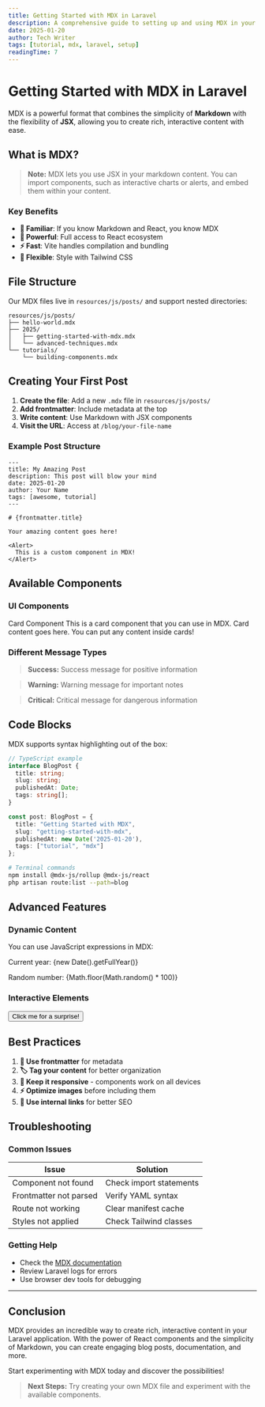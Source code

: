 ```yaml
---
title: Getting Started with MDX in Laravel
description: A comprehensive guide to setting up and using MDX in your Laravel + Inertia.js application.
date: 2025-01-20
author: Tech Writer
tags: [tutorial, mdx, laravel, setup]
readingTime: 7
---
```



# Getting Started with MDX in Laravel

MDX is a powerful format that combines the simplicity of **Markdown** with the flexibility of **JSX**, allowing you to create rich, interactive content with ease.

## What is MDX?

> **Note:** MDX lets you use JSX in your markdown content. You can import components, such as interactive charts or alerts, and embed them within your content.

### Key Benefits

- **🎯 Familiar**: If you know Markdown and React, you know MDX
- **🚀 Powerful**: Full access to React ecosystem
- **⚡ Fast**: Vite handles compilation and bundling
- **🎨 Flexible**: Style with Tailwind CSS

## File Structure

Our MDX files live in `resources/js/posts/` and support nested directories:

```
resources/js/posts/
├── hello-world.mdx
├── 2025/
│   ├── getting-started-with-mdx.mdx
│   └── advanced-techniques.mdx
└── tutorials/
    └── building-components.mdx
```

## Creating Your First Post

1. **Create the file**: Add a new `.mdx` file in `resources/js/posts/`
2. **Add frontmatter**: Include metadata at the top
3. **Write content**: Use Markdown with JSX components
4. **Visit the URL**: Access at `/blog/your-file-name`

### Example Post Structure

```mdx
---
title: My Amazing Post
description: This post will blow your mind
date: 2025-01-20
author: Your Name
tags: [awesome, tutorial]
---

# {frontmatter.title}

Your amazing content goes here!

<Alert>
  This is a custom component in MDX!
</Alert>
```

## Available Components

### UI Components

<Card>
  <CardHeader>
    <CardTitle>Card Component</CardTitle>
    <CardDescription>
      This is a card component that you can use in MDX.
    </CardDescription>
  </CardHeader>
  <CardContent>
    Card content goes here. You can put any content inside cards!
  </CardContent>
</Card>

### Different Message Types

> **Success:** Success message for positive information

> **Warning:** Warning message for important notes

> **Critical:** Critical message for dangerous information

## Code Blocks

MDX supports syntax highlighting out of the box:

```typescript
// TypeScript example
interface BlogPost {
  title: string;
  slug: string;
  publishedAt: Date;
  tags: string[];
}

const post: BlogPost = {
  title: "Getting Started with MDX",
  slug: "getting-started-with-mdx",
  publishedAt: new Date('2025-01-20'),
  tags: ["tutorial", "mdx"]
};
```

```bash
# Terminal commands
npm install @mdx-js/rollup @mdx-js/react
php artisan route:list --path=blog
```

## Advanced Features

### Dynamic Content

You can use JavaScript expressions in MDX:

Current year: {new Date().getFullYear()}

Random number: {Math.floor(Math.random() * 100)}

### Interactive Elements

<Button>
  Click me for a surprise!
</Button>

## Best Practices

1. **📝 Use frontmatter** for metadata
2. **🏷️ Tag your content** for better organization
3. **📱 Keep it responsive** - components work on all devices
4. **⚡ Optimize images** before including them
5. **🔗 Use internal links** for better SEO

## Troubleshooting

### Common Issues

| Issue | Solution |
|-------|----------|
| Component not found | Check import statements |
| Frontmatter not parsed | Verify YAML syntax |
| Route not working | Clear manifest cache |
| Styles not applied | Check Tailwind classes |

### Getting Help

- Check the [MDX documentation](https://mdxjs.com)
- Review Laravel logs for errors
- Use browser dev tools for debugging

---

## Conclusion

MDX provides an incredible way to create rich, interactive content in your Laravel application. With the power of React components and the simplicity of Markdown, you can create engaging blog posts, documentation, and more.

Start experimenting with MDX today and discover the possibilities!

> **Next Steps:** Try creating your own MDX file and experiment with the available components.
